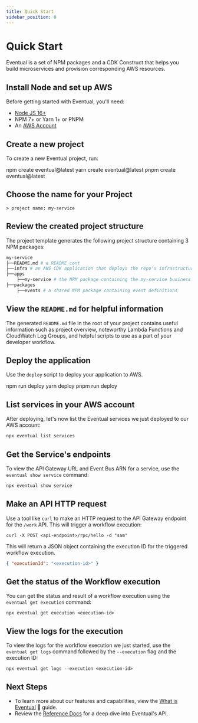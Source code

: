 ```yaml
---
title: Quick Start
sidebar_position: 0
---
```



# Quick Start

Eventual is a set of NPM packages and a CDK Construct that helps you build microservices and provision corresponding AWS resources.

## Install Node and set up AWS

Before getting started with Eventual, you'll need:

- [Node JS 16+](https://nodejs.org/en/)
- NPM 7+ or Yarn 1+ or PNPM
- An [AWS Account](https://aws.amazon.com/)

## Create a new project

To create a new Eventual project, run:

<Tabs groupId="npm">
  <TabItem value="npm" label="npm" default>
    <CodeBlock>npm create eventual@latest</CodeBlock>
  </TabItem>
  <TabItem value="yarn" label="yarn">
    <CodeBlock>yarn create eventual@latest</CodeBlock>
  </TabItem>
  <TabItem value="pnpm" label="pnpm">
    <CodeBlock>pnpm create eventual@latest</CodeBlock>
  </TabItem>
</Tabs>

## Choose the name for your Project

```
> project name: my-service
```

## Review the created project structure

The project template generates the following project structure containing 3 NPM packages:

```bash
my-service
├──README.md # a README cont
├──infra # an AWS CDK application that deploys the repo's infrastructure
├──apps
    ├──my-service # the NPM package containing the my-service business logic
├──packages
    ├──events # a shared NPM package containing event definitions
```

## View the `README.md` for helpful information

The generated `README.md` file in the root of your project contains useful information such as project overview, noteworthy Lambda Functions and CloudWatch Log Groups, and helpful scripts to use as a part of your developer workflow.

## Deploy the application

Use the `deploy` script to deploy your application to AWS.

<Tabs groupId="npm">
  <TabItem value="npm" label="npm" default>
    <CodeBlock>npm run deploy</CodeBlock>
  </TabItem>
  <TabItem value="yarn" label="yarn">
    <CodeBlock>yarn deploy</CodeBlock>
  </TabItem>
  <TabItem value="pnpm" label="pnpm">
    <CodeBlock>pnpm run deploy</CodeBlock>
  </TabItem>
</Tabs>

## List services in your AWS account

After deploying, let's now list the Eventual services we just deployed to our AWS account:

```ts
npx eventual list services
```

## Get the Service's endpoints

To view the API Gateway URL and Event Bus ARN for a service, use the `eventual show service` command:

```ts
npx eventual show service
```

## Make an API HTTP request

Use a tool like `curl` to make an HTTP request to the API Gateway endpoint for the `/work` API. This will trigger a workflow execution:

```
curl -X POST <api-endpoint>/rpc/hello -d "sam"
```

This will return a JSON object containing the execution ID for the triggered workflow execution.

```json
{ "executionId": "<execution-id>" }
```

## Get the status of the Workflow execution

You can get the status and result of a workflow execution using the `eventual get execution` command:

```
npx eventual get execution <execution-id>
```

## View the logs for the execution

To view the logs for the workflow execution we just started, use the `eventual get logs` command followed by the `--execution` flag and the execution ID:

```
npx eventual get logs --execution <execution-id>
```

## Next Steps

- To learn more about our features and capabilities, view the [What is Eventual](./learn/1-what-is-eventual.md) 📖 guide.
- Review the [Reference Docs](./reference/service.md) for a deep dive into Eventual's API.
